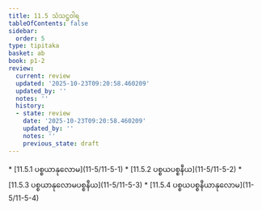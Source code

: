 ```yaml
---
title: 11.5 သံသဋ္ဌဝါရ
tableOfContents: false
sidebar:
  order: 5
type: tipitaka
basket: ab
book: p1-2
review:
  current: review
  updated: '2025-10-23T09:20:58.460209'
  updated_by: ''
  notes: ''
  history:
  - state: review
    date: '2025-10-23T09:20:58.460209'
    updated_by: ''
    notes: ''
    previous_state: draft
---
```



<ReviewStatus review={frontmatter.review} showDetails={true} />

<HypothesisAnnotation frontmatter={frontmatter} />

<DynamicBreadcrumb />



<TableOfContents book="p1-2" section="11.5">
* [11.5.1 ပစ္စယာနုလောမ](11-5/11-5-1)
* [11.5.2 ပစ္စယပစ္စနီယ](11-5/11-5-2)
* [11.5.3 ပစ္စယာနုလောမပစ္စနီယ](11-5/11-5-3)
* [11.5.4 ပစ္စယပစ္စနီယာနုလောမ](11-5/11-5-4)
</TableOfContents>